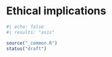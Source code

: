# Ethical implications

```r
#| echo: false
#| results: "asis"

source("_common.R")
status("draft")
```

